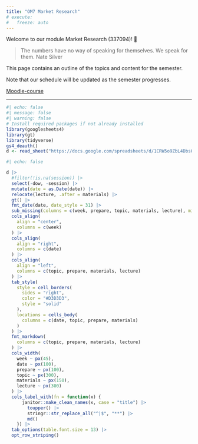 ```yaml
---
title: "OM7 Market Research"
# execute: 
#   freeze: auto
---
```


Welcome to our module Market Research (337094)! 👋  

>The numbers have no way of speaking for themselves. We speak for them. Nate Silver

This page contains an outline of the topics and content for the semester. 

:::{.callout-note appearance="minimal"}
Note that our schedule will be updated as the semester progresses.
:::


[Moodle-course](https://moodle.hdm-stuttgart.de/course/view.php?id=21927)

---


```r
#| echo: false
#| message: false
#| warning: false
# Install required packages if not already installed
library(googlesheets4)
library(gt)
library(tidyverse)
gs4_deauth()
d <- read_sheet("https://docs.google.com/spreadsheets/d/1CRW5o9ZbL4Dbs04G5zT8dlSdMQ2qN5IDRQEu7srH2zM/edit?usp=sharing")
```



```r
#| echo: false

d |>
  #filter(!is.na(session)) |>
  select(-dow, -session) |>
  mutate(date = as.Date(date)) |>
  relocate(lecture, .after = materials) |>
  gt() |>
  fmt_date(date, date_style = 31) |>
  sub_missing(columns = c(week, prepare, topic, materials, lecture), missing_text = "") |>
  cols_align(
    align = "center", 
    columns = c(week)
  ) |>
  cols_align(
    align = "right", 
    columns = c(date)
  ) |>
  cols_align(
    align = "left", 
    columns = c(topic, prepare, materials, lecture)
  ) |>
  tab_style(
    style = cell_borders(
      sides = "right",
      color = "#D3D3D3",
      style = "solid"
    ),
    locations = cells_body(
      columns = c(date, topic, prepare, materials)
    )
  ) |>
  fmt_markdown(
    columns = c(topic, prepare, materials, lecture)
  ) |>
  cols_width(
    week ~ px(45),
    date ~ px(100), 
    prepare ~ px(100),
    topic ~ px(300),
    materials ~ px(150),
    lecture ~ px(300)
  ) |>
  cols_label_with(fn = function(x) {
      janitor::make_clean_names(x, case = "title") |>
        toupper() |>
        stringr::str_replace_all("^|$", "**") |>
        md()
    }) |>
  tab_options(table.font.size = 13) |>
  opt_row_striping()
```